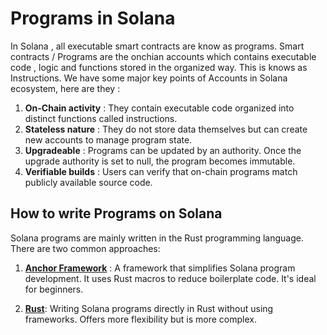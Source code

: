 # Programs in Solana

In Solana , all executable smart contracts are know as programs. Smart contracts / Programs are the onchian accounts which contains executable code , logic and functions stored in the organized way. This is knows as Instructions.
We have some major key points of Accounts in Solana ecosystem, here are they :

1. **On-Chain activity** : They contain executable code organized into distinct functions called instructions.
2. **Stateless nature** : They do not store data themselves but can create new accounts to manage program state.
3. **Upgradeable** : Programs can be updated by an authority. Once the upgrade authority is set to null, the program becomes immutable.
4. **Verifiable builds** : Users can verify that on-chain programs match publicly available source code.

## How to write Programs on Solana

Solana programs are mainly written in the Rust programming language. There are two common approaches:

1. **[Anchor Framework](https://www.anchor-lang.com/)** : A framework that simplifies Solana program development. It uses Rust macros to reduce boilerplate code. It's ideal for beginners.

2. **[Rust](https://www.rust-lang.org/)**: Writing Solana programs directly in Rust without using frameworks. Offers more flexibility but is more complex.

